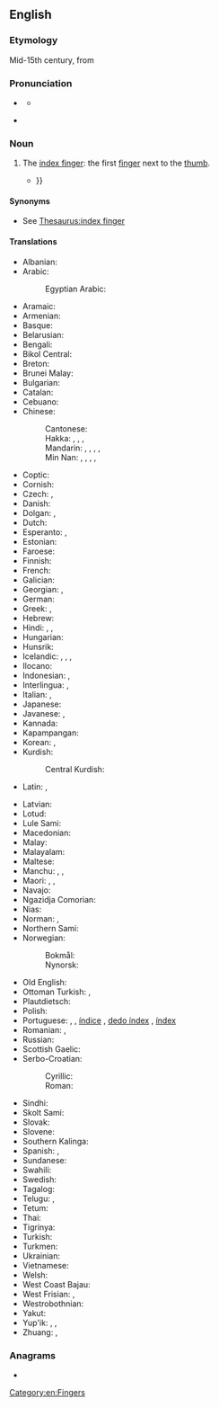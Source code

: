 ==English==

===Etymology===
Mid-15th century, from {{prefix|en|fore|finger}}

===Pronunciation===
* {{a|RP}} {{IPA|en|/ˈfɔːˌfɪŋ.ɡə/}}
** {{audio|en|LL-Q1860 (eng)-Vealhurl-forefinger.wav|Audio (Berkshire)}}
* {{a|GenAm}} {{IPA|en|/ˈfɔɹˌfɪŋ.ɡɚ/}}

===Noun===
{{en-noun}}

# {{lb|en|human|_|anatomy}} The [[index finger]]: the first [[finger]] next to the [[thumb]].
#* {{quote-text|en|year=1866|author=Charles Dickens|title=The Signal-Man|url=http://en.wikisource.org/wiki/The_Signal-Man|passage=He touched me on the arm with his '''forefinger''' twice or thrice giving a ghastly nod each time:- {{...}}}}

====Synonyms====
* {{sense|index finger}} See [[Thesaurus:index finger]]

====Translations====
{{trans-top|first finger next to the thumb}}
* Albanian: {{t|sq|gisht tregues|m}}
* Arabic: {{t|ar|سَبَّابَة|f}}
*: Egyptian Arabic: {{t|arz|سبابة|f|tr=sabbāba|sc=Arab}}
* Aramaic: {{t|arc|ܡܛܘܚܬܐ|f|tr=maṭoḥtāʾ|sc=Hebr}}
* Armenian: {{t+|hy|ցուցամատ}}
* Basque: {{t|eu|hatz erakusle}}
* Belarusian: {{t|be|паказа́льны па́лец|m|sc=Cyrl}}
* Bengali: {{t|bn|শাহাদাত আঙ্গুল}}
* Bikol Central: {{t+|bcl|muro}}
* Breton: {{t+|br|biz-yod|m}}
* Brunei Malay: {{t|kxd|jari talunjuk}}
* Bulgarian: {{t+|bg|показа́лец|m|sc=Cyrl}}
* Catalan: {{t+|ca|índex|m}}
* Cebuano: {{t|ceb|tudlo}}
* Chinese:
*: Cantonese: {{t|yue|食指|tr=sik6 zi2}}
*: Hakka: {{t|hak|蛇頭指}}, {{t|hak|蛇头指|tr=sà-thèu-chṳ́}}, {{t|hak|指人指|tr=chṳ́-ngìn-chṳ́, chí-ngìn-chí}}, {{t|hak|拈食指|tr=ngiâm-sṳ̍t-chṳ́, ngiâm-si̍t-chí}}
*: Mandarin: {{t+|cmn|食指|tr=shízhǐ|sc=Hani}}, {{t+|cmn|二拇指|tr=èrmǔzhǐ}}, {{t+|cmn|二指|tr=èrzhǐ}}, {{t+|cmn|示指|tr=shìzhǐ}}, {{t+|cmn|二拇哥|tr=èrmǔgē}} {{qualifier|slang}}
*: Min Nan: {{t+|nan|二指|tr=jī-cháiⁿ, lī-cháiⁿ}}, {{t+|nan|指指|tr=kí-cháiⁿ, kí-chúiⁿ, kí-chái, kí-chán}}, {{t|nan|食指|tr=si̍t-chí}}, {{t|nan|報路}}, {{t|nan|报路|tr=pò-lō͘}}
* Coptic: {{t|cop|ⲧⲏⲃ ⲛⲡⲛⲓ|m}}
* Cornish: {{t|kw|bys rag|m}}
* Czech: {{t+|cs|ukazovák|m}}, {{t+|cs|ukazováček|m}}
* Danish: {{t+|da|pegefinger}}
* Dolgan: {{t|dlg|ыйар чөмүйэ|tr=ıyar çömüye}}, {{t|dlg|иистэнэр чөмүйэ|tr=iistener çömüye}}
* Dutch: {{t+|nl|wijsvinger|m}}
* Esperanto: {{t|eo|montra fingro}}, {{t+|eo|montrofingro}}
* Estonian: {{t|et|nimetissõrm}}
* Faroese: {{t|fo|fremstifingur|m}}
* Finnish: {{t+|fi|etusormi}}
* French: {{t+|fr|index|m}}
* Galician: {{t+|gl|furabolos|m}}
* Georgian: {{t|ka|სალოკი თითი}}, {{t|ka|საჩვენებელი თითი}}
* German: {{t+|de|Zeigefinger|m}}
* Greek: {{t+|el|δείκτης|m}}, {{t+|el|λιχανός|m}}
* Hebrew: {{t|he|אצבע מורה|m|tr=étzba moré|sc=Hebr}}
* Hindi: {{t+|hi|देशिनी|f}}, {{t|hi|तर्जनी अँगुली|f}}, {{t+|hi|तर्जनी|f}}
* Hungarian: {{t+|hu|mutatóujj}}
* Hunsrik: {{t|hrx|Zeichefinger|m}}
* Icelandic: {{t|is|vísifingur|m}}, {{t|is|sleikifingur|m}}, {{t|is|bendifingur|m}}, {{t|is|vísiputti|m}}
* Ilocano: {{t|ilo|tammudo}}
* Indonesian: {{t+|id|jari telunjuk}}, {{t|id|tarjani}}
* Interlingua: {{t|ia|digito indice}}, {{t|ia|indice}}
* Italian: {{t+|it|indice|m}}, {{t|it|dito indice|m}}
* Japanese: {{t+|ja|人差し指|tr=ひとさしゆび, hitosashiyubi|sc=Jpan}}
* Javanese: {{t|jv|driji panuduh}}, {{t|jv|driji panuding}}
* Kannada: {{t-needed|kn}}
* Kapampangan: {{t|pam|panuldu}}
* Korean: {{t+|ko|집게손가락}}, {{t|ko|검지}}
* Kurdish:
*: Central Kurdish: {{t|ckb|دۆشاومِژە}}
* Latin: {{t|la|index|c}}, {{t|la|digitus salūtāris|m}}
{{trans-mid}}
* Latvian: {{t|lv|rādītājpirksts|m}}
* Lotud: {{t|dtr|gontuduk}}
* Lule Sami: {{t|smj|tjutjuk}}
* Macedonian: {{t|mk|показа́лец|m}}
* Malay: {{t+|ms|jari telunjuk}}
* Malayalam: {{t+|ml|ചൂണ്ടുവിരൽ}}
* Maltese: {{t|mt|saba’ l-werrej|m}}
* Manchu: {{t|mnc|ᡩ᠋ᡝ᠋ᡵᡤᡝ ᠰᡳᠮᡥᡠᠨ}}, {{t|mnc|ᠮᠣᠴᠣ ᠰᡳᠮᡥᡠᠨ}}, {{t|mnc|ᠵᠣᡵᡳᡵᡝ ᠰᡳᠮᡥᡠᠨ}}
* Maori: {{t|mi|kōroa}}, {{t|mi|takoroa}}, {{t|mi|takonui}}
* Navajo: {{t|nv|álaʼ tsostsʼidí}}
* Ngazidja Comorian: {{t|zdj|sha shahada|c7|c8}}
* Nias: {{t+|nia|turu luo}}
* Norman: {{t|nrf|preunmié dé|m}} {{qualifier|Jersey}}, {{t|nrf|arideigt|m}} {{qualifier|Guernsey}}
* Northern Sami: {{t|se|čuvdi}}
* Norwegian:
*: Bokmål: {{t|nb|pekefinger|m}}
*: Nynorsk: {{t|nn|peikefinger|m}}
* Old English: {{t|ang|sċytefinger|m}}
* Ottoman Turkish: {{t|ota|سبابه|tr=sebbâbe|sc=ota-Arab}}, {{t|ota|شهادت پرمغی|tr=šahadet barmaği|sc=ota-Arab}}
* Plautdietsch: {{t|pdt|Wiesfinja|m}}
* Polish: {{t+|pl|palec wskazujący|m-in}}
* Portuguese: {{t+|pt|dedo indicador|m}}, {{t+|pt|indicador|m}}, [[índice]] {{g|m}} {{qualifier|Portugal}}, [[dedo índex]] {{g|m}} {{qualifier|Portugal}}, [[índex]] {{g|m}} {{qualifier|Portugal}}
* Romanian: {{t|ro|deget arătător|n}}, {{t+|ro|arătător|n}}
* Russian: {{t+|ru|указа́тельный па́лец|m}}
* Scottish Gaelic: {{t|gd|sgealbag|f}}
* Serbo-Croatian:
*: Cyrillic: {{t|sh|ка̀жипрст|m}}
*: Roman: {{t+|sh|kàžiprst|m}}
* Sindhi: {{t|sd|ڏسڻي|f}}
* Skolt Sami: {{t|sms|čuõjjiǩ}}
* Slovak: {{t|sk|ukazovák|m}}
* Slovene: {{t+|sl|kazalec|m}}
* Southern Kalinga: {{t|ksc|pattuchu}}
* Spanish: {{t+|es|índice|m}}, {{t|es|dedo índice|m}}
* Sundanese: {{t+|su|curuk}}
* Swahili: {{t|sw|kidole cha shahada}}
* Swedish: {{t+|sv|pekfinger|n}}
* Tagalog: {{t|tl|hintuturo}}
* Telugu: {{t|te|చూపుడువేలు}}, {{t+|te|తర్జని}}
* Tetum: {{t|tet|liman fuan hatudu}}
* Thai: {{t+|th|นิ้วชี้}}
* Tigrinya: {{t|ti|ኣመልካቲቶ}}
* Turkish: {{t+|tr|işaret parmağı}}
* Turkmen: {{t|tk|süýem barmak}}
* Ukrainian: {{t|uk|вказі́вний па́лець|m|sc=Cyrl}}
* Vietnamese: {{t+|vi|ngón tay trỏ}}
* Welsh: {{t+|cy|mynegfys}}
* West Coast Bajau: {{t|bdr|temboro'}}
* West Frisian: {{t|fy|foarste finger}}, {{t|fy|wiisfinger}}
* Westrobothnian: {{t|gmq-bot|slipperbókk|m}}
* Yakut: {{t|sah|сөмүйэ}}
* Yup'ik: {{t|esu|keniun}}, {{t|esu|tekeq}}, {{t|esu|tengayuq}}
* Zhuang: {{t|za|lwgfwngzyinx}}, {{t|za|fwngzyinx}}
{{trans-bottom}}

===Anagrams===
* {{anagrams|en|a=eeffginorr|reoffering}}

[[Category:en:Fingers]]